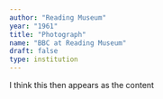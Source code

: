 ```yaml
---
author: "Reading Museum"
year: "1961"
title: "Photograph"
name: "BBC at Reading Museum"
draft: false
type: institution
---
```

I think this then appears as the content
